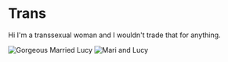 # Trans

Hi I'm a transsexual woman and I wouldn't trade that for anything.

![Gorgeous Married Lucy](bridepilled "look at this beautiful bride") ![Mari and Lucy](married "the happy couple")